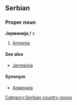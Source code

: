 ==Serbian==
===Proper noun===
'''Јерменија''' ''f s''
#[[Armenia]]
====See also====
*[[Jermenija]]
====Synonym====
*[[Арменија]]
[[Category:Serbian country nouns]]